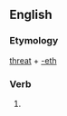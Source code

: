 ==English==

===Etymology===
[[threat]] + [[-eth]]

===Verb===
{{infl|en|verb form}}

# {{archaic third-person singular of|threat}}